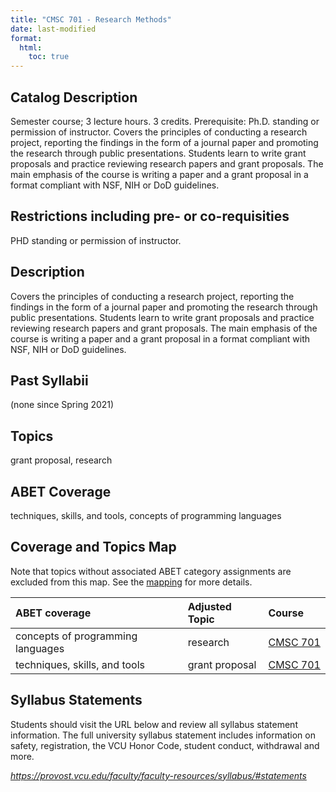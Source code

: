 ```yaml
---
title: "CMSC 701 - Research Methods"
date: last-modified
format:
  html:
    toc: true
---
```


## Catalog Description

Semester course; 3 lecture hours. 3 credits. Prerequisite: Ph.D. standing or permission of instructor. Covers the principles of conducting a research project, reporting the findings in the form of a journal paper and promoting the research through public presentations. Students learn to write grant proposals and practice reviewing research papers and grant proposals. The main emphasis of the course is writing a paper and a grant proposal in a format compliant with NSF, NIH or DoD guidelines.


## Restrictions including pre- or co-requisities
 
PHD standing or permission of instructor.

## Description

Covers the principles of conducting a research project, reporting the findings in the form of a journal paper and promoting the research through public presentations. Students learn to write grant proposals and practice reviewing research papers and grant proposals. The main emphasis of the course is writing a paper and a grant proposal in a format compliant with NSF, NIH or DoD guidelines.

## Past Syllabii

(none since Spring 2021)

## Topics

grant proposal, research

## ABET Coverage

techniques, skills, and tools, concepts of programming languages

## Coverage and Topics Map

Note that topics without associated ABET category assignments are excluded from this map.  See the [mapping](https://docs.google.com/spreadsheets/d/1qrN3L7eRLsM-aVMHYaLQN-FMYtrTJf0_h6dLKlUdPkk/edit#gid=338318647) for more details.

ABET coverage                      Adjusted Topic    Course
---------------------------------  ----------------  ----------------------------------
concepts of programming languages  research          <a href='CMSC701.qmd'>CMSC 701</a>
techniques, skills, and tools      grant proposal    <a href='CMSC701.qmd'>CMSC 701</a>


## Syllabus Statements

Students should visit the URL below and review all syllabus statement information. The full university syllabus statement includes information on safety, registration, the VCU Honor Code, student conduct, withdrawal and more.

*<https://provost.vcu.edu/faculty/faculty-resources/syllabus/#statements>*


